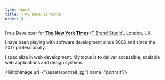```yaml
---
type: about
title: 👋 My name is Vince
order: 0
---
```


I’m a Developer for **[The New York Times](https://www.nytimes.com/)** ([T Brand Studio](https://tbrandstudio.com/)), London, UK.

I have been playing with software development since 2006 and since the 2017 professionally.

I specialize in web development. My focus is to deliver accessible, scalable web applications and design systems. 

<GlitchImage url={"/assets/portrait.jpg"} name="portrait"/>